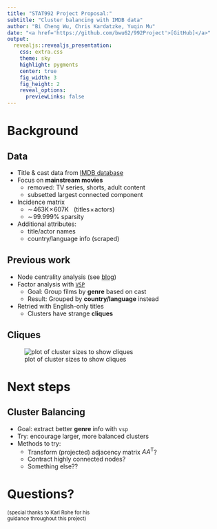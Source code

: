 ```yaml
---
title: "STAT992 Project Proposal:"
subtitle: "Cluster balancing with IMDB data"
author: "Bi Cheng Wu, Chris Kardatzke, Yuqin Mu"
date: "<a href='https://github.com/bwu62/992Project'>[GitHub]</a>"
output:
  revealjs::revealjs_presentation:
    css: extra.css
    theme: sky
    highlight: pygments
    center: true
    fig_width: 3
    fig_height: 2
    reveal_options:
      previewLinks: false
---
```


# Background

## Data

<ul>
<li>Title & cast data from [IMDB database](https://www.imdb.com/interfaces/)</li>
<li class="fragment fade-up">Focus on **mainstream movies**
  <ul>
  <li>removed: TV series, shorts, adult content</li>
  <li>subsetted largest connected component</li>
  </ul>
</li>
<li class="fragment fade-up">Incidence matrix
  <ul>
  <li>$\sim\!463\text{K}\!\times\!607\text{K}$ &nbsp; ($\text{titles}\!\times\!\text{actors}$)</li>
  <li>$\sim\!99.999\%$ sparsity</li>
  </ul>
</li>
<li class="fragment fade-up">Additional attributes:
  <ul>
  <li>title/actor names</li>
  <li>country/language info (scraped)</li>
  </ul>
</li>
</ul>

## Previous work

<ul>
<li>Node centrality analysis (see [blog](https://bwu62.github.io/992Project/#centrality))</li>
<li class="fragment fade-up" data-fragment-index="1">Factor analysis with [`VSP`](https://github.com/RoheLab/vsp)
  <ul>
  <li class="fragment fade-up" data-fragment-index="1">Goal: Group films by **genre** based on cast</li>
  <li class="fragment fade-up" data-fragment-index="2">Result: Grouped by **country/language** instead</li>
  </ul>
</li>
<li class="fragment fade-up" data-fragment-index="3">Retried with English-only titles
  <ul>
  <li>Clusters have strange **cliques**</li>
  </ul>
</li>
</ul>


## Cliques

![plot of cluster sizes to show cliques](cliques.svg)

# Next steps

## Cluster Balancing

<ul>
<li>Goal: extract better **genre** info with `vsp`</li>
<li class="fragment fade-up" data-fragment-index="1">Try: encourage larger, more balanced clusters</li>
<li class="fragment fade-up" data-fragment-index="2">Methods to try:
  <ul>
  <li class="fragment fade-up" data-fragment-index="2">Transform (projected) adjacency matrix $AA^\text{T}$?</li>
  <li class="fragment fade-up" data-fragment-index="3">Contract highly connected nodes?</li>
  <li class="fragment fade-up" data-fragment-index="4">Something else??</li>
  </ul>
</li>
</ul>

# Questions?

<small>(special thanks to Karl Rohe for his<br>guidance throughout this project)</small>

<!--
<ul>
<li></li>
<li class="fragment fade-up">
  <ul>
  <li></li>
  <li></li>
  <li></li>
  </ul>
</li>
<li class="fragment fade-up">
  <ul>
  <li></li>
  <li></li>
  <li></li>
  </ul>
</li>
<li class="fragment fade-up">
  <ul>
  <li></li>
  <li></li>
  <li></li>
  </ul>
</li>
<li class="fragment fade-up">
  <ul>
  <li></li>
  <li></li>
  <li></li>
  </ul>
</li>
</ul>
-->


